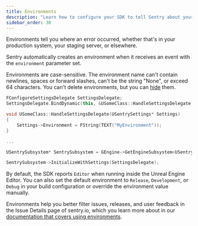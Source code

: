 ```yaml
---
title: Environments
description: "Learn how to configure your SDK to tell Sentry about your environments."
sidebar_order: 30
---
```


Environments tell you where an error occurred, whether that's in your production system, your staging server, or elsewhere.

Sentry automatically creates an environment when it receives an event with the `environment` parameter set.

Environments are case-sensitive. The environment name can't contain newlines, spaces or forward slashes, can't be the string "None", or exceed 64 characters. You can't delete environments, but you can [hide](/product/sentry-basics/environments/#hidden-environments) them.

```cpp
FConfigureSettingsDelegate SettingsDelegate;
SettingsDelegate.BindDynamic(this, &USomeClass::HandleSettingsDelegate);

void USomeClass::HandleSettingsDelegate(USentrySettings* Settings)
{
    Settings->Environment = FString(TEXT("MyEnvironment"));
}

...

USentrySubsystem* SentrySubsystem = GEngine->GetEngineSubsystem<USentrySubsystem>();

SentrySubsystem->InitializeWithSettings(SettingsDelegate);
```

By default, the SDK reports `Editor` when running inside the Unreal Engine Editor. You can also set the default environment to `Release`, `Development`, or `Debug` in your build configuration or override the environment value manually.

Environments help you better filter issues, releases, and user feedback in the Issue Details page of sentry.io, which you learn more about in our [documentation that covers using environments](/product/sentry-basics/environments/).

